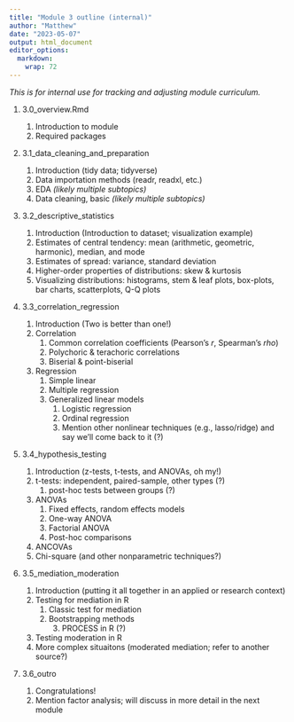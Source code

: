```yaml
---
title: "Module 3 outline (internal)"
author: "Matthew"
date: "2023-05-07"
output: html_document
editor_options: 
  markdown: 
    wrap: 72
---
```


*This is for internal use for tracking and adjusting module curriculum.*

1.  3.0_overview.Rmd

    1.  Introduction to module
    2.  Required packages
    
2.  3.1_data_cleaning_and_preparation

    1.  Introduction (tidy data; tidyverse)
    2.  Data importation methods (readr, readxl, etc.)
    3.  EDA *(likely multiple subtopics)*
    4.  Data cleaning, basic *(likely multiple subtopics)*

3.  3.2_descriptive_statistics

    1.  Introduction (Introduction to dataset; visualization example)
    2.  Estimates of central tendency: mean (arithmetic, geometric,
        harmonic), median, and mode
    3.  Estimates of spread: variance, standard deviation
    4.  Higher-order properties of distributions: skew & kurtosis
    5.  Visualizing distributions: histograms, stem & leaf plots,
        box-plots, bar charts, scatterplots, Q-Q plots

4.  3.3_correlation_regression

    1.  Introduction (Two is better than one!)
    2.  Correlation
        1.  Common correlation coefficients (Pearson's *r*, Spearman's
            *rho*)
        2.  Polychoric & terachoric correlations
        3.  Biserial & point-biserial
    3.  Regression
        1.  Simple linear
        2.  Multiple regression
        3.  Generalized linear models
            1.  Logistic regression
            2.  Ordinal regression
            3.  Mention other nonlinear techniques (e.g., lasso/ridge)
                and say we'll come back to it (?)

5.  3.4_hypothesis_testing

    1.  Introduction (z-tests, t-tests, and ANOVAs, oh my!)
    2.  t-tests: independent, paired-sample, other types (?)
        1.  post-hoc tests between groups (?)
    3.  ANOVAs
        1.  Fixed effects, random effects models
        2.  One-way ANOVA
        3.  Factorial ANOVA
        4.  Post-hoc comparisons
    4.  ANCOVAs
    5.  Chi-square (and other nonparametric techniques?)

6.  3.5_mediation_moderation
    
    1. Introduction (putting it all together in an applied or research context)
    2. Testing for mediation in R
        1. Classic test for mediation
        2. Bootstrapping methods
            3. PROCESS in R (?)
    3. Testing moderation in R
    4. More complex situaitons (moderated mediation; refer to another source?)

7.  3.6_outro
    
    1. Congratulations!
    2. Mention factor analysis; will discuss in more detail in the next module
